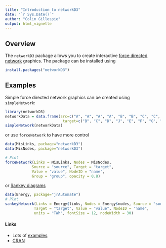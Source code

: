 ```yaml
---
title: "Introduction to networkD3"
date: "`r Sys.Date()`"
author: "Colin Gillespie"
output: html_vignette 
---
```

<!--
%\VignetteEngine{knitr::rmarkdown}
%\VignetteIndexEntry{Introduction to networkD3}
-->

## Overview

The `networkD3` package allows you to create interactive 
[force directed network](http://en.wikipedia.org/wiki/Force-directed_graph_drawing) graphics.
The package can be installed using

```r
install.packages("networkD3")
```

## Examples

Simple force directed network graphics can be created using `simpleNetwork`:

```r
library(networkD3)
networkData = data.frame(src=c("A", "A", "A", "A", "B", "B", "C", "C", "D"), 
                          target=c("B", "C", "D", "J", "E", "F", "G", "H", "I"))
simpleNetwork(networkData)
```
or use `forceNetwork` to have more control 
```r
data(MisLinks, package="networkD3")
data(MisNodes, package="networkD3")

# Plot
forceNetwork(Links = MisLinks, Nodes = MisNodes,
            Source = "source", Target = "target",
            Value = "value", NodeID = "name",
            Group = "group", opacity = 0.8)
```

or [Sankey diagrams](http://en.wikipedia.org/wiki/Sankey_diagram)
```r
data(Energy, package="jrAutomate")
# Plot
sankeyNetwork(Links = Energy$links, Nodes = Energy$nodes, Source = "source",
             Target = "target", Value = "value", NodeID = "name",
             units = "TWh", fontSize = 12, nodeWidth = 30)
```


#### Links

  * Lots of [examples](https://christophergandrud.github.io/networkD3/)
  * [CRAN](https://cran.rstudio.com/web/packages/networkD3/index.html)